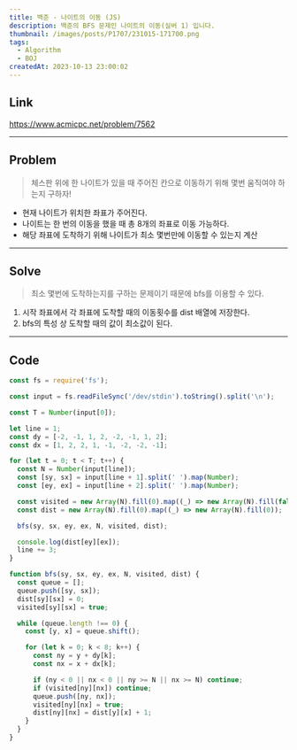 ```yaml
---
title: 백준 - 나이트의 이동 (JS)
description: 백준의 BFS 문제인 나이트의 이동(실버 1) 입니다.
thumbnail: /images/posts/P1707/231015-171700.png
tags:
  - Algorithm
  - BOJ
createdAt: 2023-10-13 23:00:02
---
```


## Link

https://www.acmicpc.net/problem/7562

<hr />

## Problem

> 체스판 위에 한 나이트가 있을 때 주어진 칸으로 이동하기 위해 몇번 움직여야 하는지 구하자!

- 현재 나이트가 위치한 좌표가 주어진다.
- 나이트는 한 번의 이동을 했을 때 총 8개의 좌표로 이동 가능하다.
- 해당 좌표에 도착하기 위해 나이트가 최소 몇번만에 이동할 수 있는지 계산

<hr />

## Solve

> 최소 몇번에 도착하는지를 구하는 문제이기 때문에 bfs를 이용할 수 있다.

1. 시작 좌표에서 각 좌표에 도착할 때의 이동횟수를 dist 배열에 저장한다.
2. bfs의 특성 상 도착할 때의 값이 최소값이 된다.

<hr />

## Code

```javascript
const fs = require('fs');

const input = fs.readFileSync('/dev/stdin').toString().split('\n');

const T = Number(input[0]);

let line = 1;
const dy = [-2, -1, 1, 2, -2, -1, 1, 2];
const dx = [1, 2, 2, 1, -1, -2, -2, -1];

for (let t = 0; t < T; t++) {
  const N = Number(input[line]);
  const [sy, sx] = input[line + 1].split(' ').map(Number);
  const [ey, ex] = input[line + 2].split(' ').map(Number);

  const visited = new Array(N).fill(0).map((_) => new Array(N).fill(false));
  const dist = new Array(N).fill(0).map((_) => new Array(N).fill(0));

  bfs(sy, sx, ey, ex, N, visited, dist);

  console.log(dist[ey][ex]);
  line += 3;
}

function bfs(sy, sx, ey, ex, N, visited, dist) {
  const queue = [];
  queue.push([sy, sx]);
  dist[sy][sx] = 0;
  visited[sy][sx] = true;

  while (queue.length !== 0) {
    const [y, x] = queue.shift();

    for (let k = 0; k < 8; k++) {
      const ny = y + dy[k];
      const nx = x + dx[k];

      if (ny < 0 || nx < 0 || ny >= N || nx >= N) continue;
      if (visited[ny][nx]) continue;
      queue.push([ny, nx]);
      visited[ny][nx] = true;
      dist[ny][nx] = dist[y][x] + 1;
    }
  }
}
```
